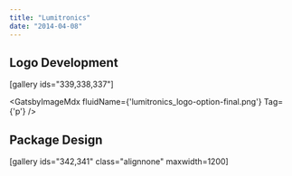 ```yaml
---
title: "Lumitronics"
date: "2014-04-08"
---
```



## Logo Development

\[gallery ids="339,338,337"\]

<GatsbyImageMdx fluidName={'lumitronics_logo-option-final.png'} Tag={'p'} />

## Package Design

\[gallery ids="342,341" class="alignnone" maxwidth=1200\]
